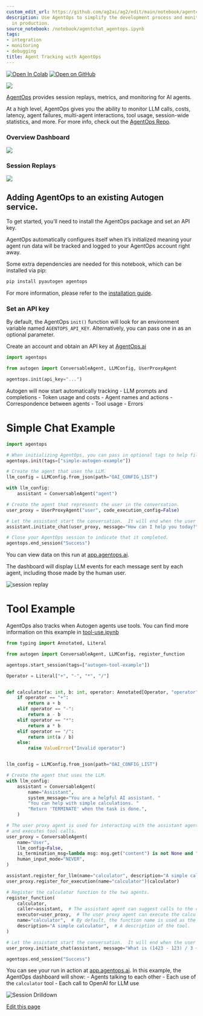 ```yaml
---
custom_edit_url: https://github.com/ag2ai/ag2/edit/main/notebook/agentchat_agentops.ipynb
description: Use AgentOps to simplify the development process and monitor your agents
  in production.
source_notebook: /notebook/agentchat_agentops.ipynb
tags:
- integration
- monitoring
- debugging
title: Agent Tracking with AgentOps
---
```


<a href="https://colab.research.google.com/github/ag2ai/ag2/blob/main/notebook/agentchat_agentops.ipynb" class="colab-badge" target="_blank"><img noZoom src="https://colab.research.google.com/assets/colab-badge.svg" alt="Open In Colab" /></a>
<a href="https://github.com/ag2ai/ag2/blob/main/notebook/agentchat_agentops.ipynb" class="github-badge" target="_blank"><img noZoom src="https://img.shields.io/badge/Open%20on%20GitHub-grey?logo=github" alt="Open on GitHub" /></a>




<img src="https://github.com/AgentOps-AI/agentops/blob/main/docs/images/external/logo/banner-badge.png?raw=true"/>

[AgentOps](https://agentops.ai/?=autogen) provides session replays,
metrics, and monitoring for AI agents.

At a high level, AgentOps gives you the ability to monitor LLM calls,
costs, latency, agent failures, multi-agent interactions, tool usage,
session-wide statistics, and more. For more info, check out the
[AgentOps Repo](https://github.com/AgentOps-AI/agentops).

### Overview Dashboard

<img src="https://raw.githubusercontent.com/AgentOps-AI/agentops/main/docs/images/external/app_screenshots/overview.gif"/>

### Session Replays

<img src="https://raw.githubusercontent.com/AgentOps-AI/agentops/main/docs/images/external/app_screenshots/drilldown.gif"/>

## Adding AgentOps to an existing Autogen service. 

To get started, you’ll need to install the AgentOps package and set an
API key.

AgentOps automatically configures itself when it’s initialized meaning
your agent run data will be tracked and logged to your AgentOps account
right away.


<div class="info Requirements">
<Info>
Some extra dependencies are needed for this notebook, which can be installed via pip:

```bash
pip install pyautogen agentops
```

For more information, please refer to the [installation guide](https://docs.ag2.ai/latest/docs/user-guide/basic-concepts/installing-ag2).
</Info>
</div>


### Set an API key

By default, the AgentOps `init()` function will look for an environment
variable named `AGENTOPS_API_KEY`. Alternatively, you can pass one in as
an optional parameter.

Create an account and obtain an API key at
[AgentOps.ai](https://agentops.ai)


```python
import agentops

from autogen import ConversableAgent, LLMConfig, UserProxyAgent

agentops.init(api_key="...")
```

Autogen will now start automatically tracking - LLM prompts and
completions - Token usage and costs - Agent names and actions -
Correspondence between agents - Tool usage - Errors

# Simple Chat Example


```python
import agentops

# When initializing AgentOps, you can pass in optional tags to help filter sessions
agentops.init(tags=["simple-autogen-example"])

# Create the agent that uses the LLM.
llm_config = LLMConfig.from_json(path="OAI_CONFIG_LIST")

with llm_config:
    assistant = ConversableAgent("agent")

# Create the agent that represents the user in the conversation.
user_proxy = UserProxyAgent("user", code_execution_config=False)

# Let the assistant start the conversation.  It will end when the user types "exit".
assistant.initiate_chat(user_proxy, message="How can I help you today?")

# Close your AgentOps session to indicate that it completed.
agentops.end_session("Success")
```

You can view data on this run at
[app.agentops.ai](https://app.agentops.ai).

The dashboard will display LLM events for each message sent by each
agent, including those made by the human user.

<img
src="https://github.com/AgentOps-AI/agentops/blob/main/docs/images/external/app_screenshots/session-overview.png?raw=true"
alt="session replay" />

# Tool Example

AgentOps also tracks when Autogen agents use tools. You can find more
information on this example in
[tool-use.ipynb](https://docs.ag2.ai/latest/docs/user-guide/basic-concepts/introducing-tools)


```python
from typing import Annotated, Literal

from autogen import ConversableAgent, LLMConfig, register_function

agentops.start_session(tags=["autogen-tool-example"])

Operator = Literal["+", "-", "*", "/"]


def calculator(a: int, b: int, operator: Annotated[Operator, "operator"]) -> int:
    if operator == "+":
        return a + b
    elif operator == "-":
        return a - b
    elif operator == "*":
        return a * b
    elif operator == "/":
        return int(a / b)
    else:
        raise ValueError("Invalid operator")


llm_config = LLMConfig.from_json(path="OAI_CONFIG_LIST")

# Create the agent that uses the LLM.
with llm_config:
    assistant = ConversableAgent(
        name="Assistant",
        system_message="You are a helpful AI assistant. "
        "You can help with simple calculations. "
        "Return 'TERMINATE' when the task is done.",
    )

# The user proxy agent is used for interacting with the assistant agent
# and executes tool calls.
user_proxy = ConversableAgent(
    name="User",
    llm_config=False,
    is_termination_msg=lambda msg: msg.get("content") is not None and "TERMINATE" in msg["content"],
    human_input_mode="NEVER",
)

assistant.register_for_llm(name="calculator", description="A simple calculator")(calculator)
user_proxy.register_for_execution(name="calculator")(calculator)

# Register the calculator function to the two agents.
register_function(
    calculator,
    caller=assistant,  # The assistant agent can suggest calls to the calculator.
    executor=user_proxy,  # The user proxy agent can execute the calculator calls.
    name="calculator",  # By default, the function name is used as the tool name.
    description="A simple calculator",  # A description of the tool.
)

# Let the assistant start the conversation.  It will end when the user types "exit".
user_proxy.initiate_chat(assistant, message="What is (1423 - 123) / 3 + (32 + 23) * 5?")

agentops.end_session("Success")
```

You can see your run in action at
[app.agentops.ai](https://app.agentops.ai). In this example, the
AgentOps dashboard will show: - Agents talking to each other - Each use
of the `calculator` tool - Each call to OpenAI for LLM use

<img
src="https://github.com/AgentOps-AI/agentops/blob/main/docs/images/external/app_screenshots/session-replay.png?raw=true"
alt="Session Drilldown" />

<div className="edit-url-container">
    <a className="edit-url" href="https://github.com/ag2ai/ag2/edit/main/notebook/agentchat_agentops.ipynb" target='_blank'><Icon icon="pen" iconType="solid" size="13px"/> Edit this page</a>
</div>
